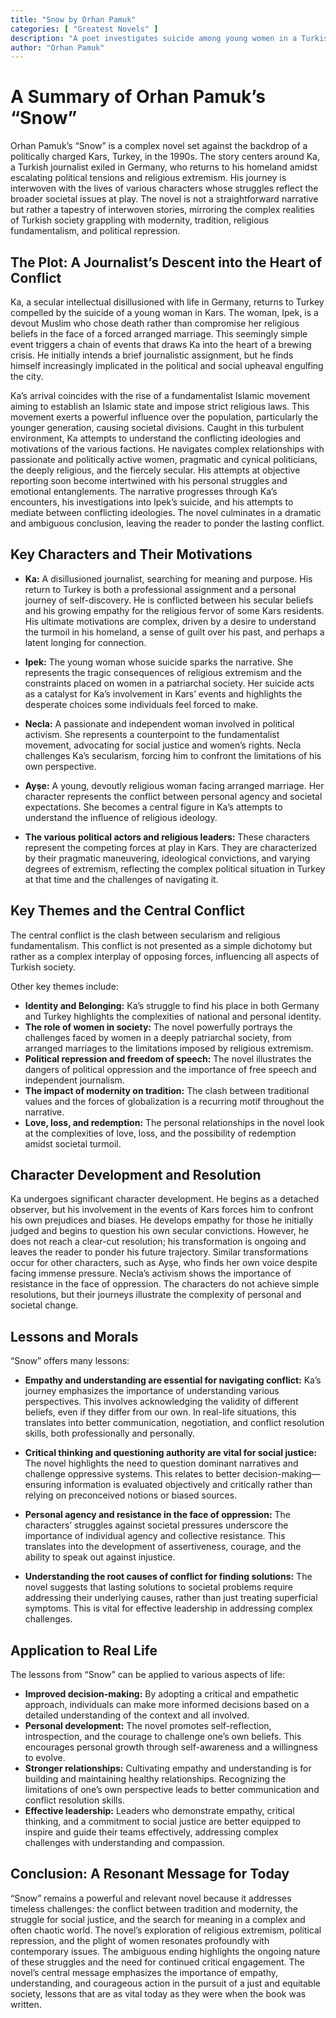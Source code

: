 ```yaml
---
title: "Snow by Orhan Pamuk"
categories: [ "Greatest Novels" ]
description: "A poet investigates suicide among young women in a Turkish town."
author: "Orhan Pamuk"
---
```

# A Summary of Orhan Pamuk's "Snow"

Orhan Pamuk's "Snow" is a complex novel set against the backdrop of a politically charged Kars, Turkey, in the 1990s.  The story centers around Ka, a Turkish journalist exiled in Germany, who returns to his homeland amidst escalating political tensions and religious extremism.  His journey is interwoven with the lives of various characters whose struggles reflect the broader societal issues at play. The novel is not a straightforward narrative but rather a tapestry of interwoven stories, mirroring the complex realities of Turkish society grappling with modernity, tradition, religious fundamentalism, and political repression.


## The Plot: A Journalist's Descent into the Heart of Conflict

Ka, a secular intellectual disillusioned with life in Germany, returns to Turkey compelled by the suicide of a young woman in Kars.  The woman, Ipek, is a devout Muslim who chose death rather than compromise her religious beliefs in the face of a forced arranged marriage. This seemingly simple event triggers a chain of events that draws Ka into the heart of a brewing crisis. He initially intends a brief journalistic assignment, but he finds himself increasingly implicated in the political and social upheaval engulfing the city.

Ka's arrival coincides with the rise of a fundamentalist Islamic movement aiming to establish an Islamic state and impose strict religious laws. This movement exerts a powerful influence over the population, particularly the younger generation, causing societal divisions. Caught in this turbulent environment, Ka attempts to understand the conflicting ideologies and motivations of the various factions. He navigates complex relationships with passionate and politically active women, pragmatic and cynical politicians, the deeply religious, and the fiercely secular. His attempts at objective reporting soon become intertwined with his personal struggles and emotional entanglements. The narrative progresses through Ka's encounters, his investigations into Ipek’s suicide, and his attempts to mediate between conflicting ideologies. The novel culminates in a dramatic and ambiguous conclusion, leaving the reader to ponder the lasting conflict.


## Key Characters and Their Motivations

* **Ka:** A disillusioned journalist, searching for meaning and purpose. His return to Turkey is both a professional assignment and a personal journey of self-discovery. He is conflicted between his secular beliefs and his growing empathy for the religious fervor of some Kars residents.  His ultimate motivations are complex, driven by a desire to understand the turmoil in his homeland, a sense of guilt over his past, and perhaps a latent longing for connection.

* **Ipek:** The young woman whose suicide sparks the narrative. She represents the tragic consequences of religious extremism and the constraints placed on women in a patriarchal society.  Her suicide acts as a catalyst for Ka's involvement in Kars' events and highlights the desperate choices some individuals feel forced to make.

* **Necla:** A passionate and independent woman involved in political activism. She represents a counterpoint to the fundamentalist movement, advocating for social justice and women's rights. Necla challenges Ka’s secularism, forcing him to confront the limitations of his own perspective.

* **Ayşe:** A young, devoutly religious woman facing arranged marriage.  Her character represents the conflict between personal agency and societal expectations.  She becomes a central figure in Ka's attempts to understand the influence of religious ideology.

* **The various political actors and religious leaders:** These characters represent the competing forces at play in Kars. They are characterized by their pragmatic maneuvering, ideological convictions, and varying degrees of extremism, reflecting the complex political situation in Turkey at that time and the challenges of navigating it.


## Key Themes and the Central Conflict

The central conflict is the clash between secularism and religious fundamentalism.  This conflict is not presented as a simple dichotomy but rather as a complex interplay of opposing forces, influencing all aspects of Turkish society.

Other key themes include:

* **Identity and Belonging:** Ka's struggle to find his place in both Germany and Turkey highlights the complexities of national and personal identity.
* **The role of women in society:** The novel powerfully portrays the challenges faced by women in a deeply patriarchal society, from arranged marriages to the limitations imposed by religious extremism.
* **Political repression and freedom of speech:** The novel illustrates the dangers of political oppression and the importance of free speech and independent journalism.
* **The impact of modernity on tradition:** The clash between traditional values and the forces of globalization is a recurring motif throughout the narrative.
* **Love, loss, and redemption:** The personal relationships in the novel look at the complexities of love, loss, and the possibility of redemption amidst societal turmoil.


## Character Development and Resolution

Ka undergoes significant character development. He begins as a detached observer, but his involvement in the events of Kars forces him to confront his own prejudices and biases. He develops empathy for those he initially judged and begins to question his own secular convictions.  However, he does not reach a clear-cut resolution; his transformation is ongoing and leaves the reader to ponder his future trajectory.  Similar transformations occur for other characters, such as Ayşe, who finds her own voice despite facing immense pressure.  Necla's activism shows the importance of resistance in the face of oppression.  The characters do not achieve simple resolutions, but their journeys illustrate the complexity of personal and societal change.


## Lessons and Morals

"Snow" offers many lessons:

* **Empathy and understanding are essential for navigating conflict:** Ka's journey emphasizes the importance of understanding various perspectives. This involves acknowledging the validity of different beliefs, even if they differ from our own.  In real-life situations, this translates into better communication, negotiation, and conflict resolution skills, both professionally and personally.

* **Critical thinking and questioning authority are vital for social justice:** The novel highlights the need to question dominant narratives and challenge oppressive systems. This relates to better decision-making—ensuring information is evaluated objectively and critically rather than relying on preconceived notions or biased sources.

* **Personal agency and resistance in the face of oppression:** The characters' struggles against societal pressures underscore the importance of individual agency and collective resistance. This translates into the development of assertiveness, courage, and the ability to speak out against injustice.

* **Understanding the root causes of conflict for finding solutions:** The novel suggests that lasting solutions to societal problems require addressing their underlying causes, rather than just treating superficial symptoms. This is vital for effective leadership in addressing complex challenges.


## Application to Real Life

The lessons from "Snow" can be applied to various aspects of life:

* **Improved decision-making:** By adopting a critical and empathetic approach, individuals can make more informed decisions based on a detailed understanding of the context and all involved.
* **Personal development:**  The novel promotes self-reflection, introspection, and the courage to challenge one's own beliefs. This encourages personal growth through self-awareness and a willingness to evolve.
* **Stronger relationships:** Cultivating empathy and understanding is for building and maintaining healthy relationships. Recognizing the limitations of one's own perspective leads to better communication and conflict resolution skills.
* **Effective leadership:** Leaders who demonstrate empathy, critical thinking, and a commitment to social justice are better equipped to inspire and guide their teams effectively, addressing complex challenges with understanding and compassion.


## Conclusion: A Resonant Message for Today

"Snow" remains a powerful and relevant novel because it addresses timeless challenges: the conflict between tradition and modernity, the struggle for social justice, and the search for meaning in a complex and often chaotic world.  The novel's exploration of religious extremism, political repression, and the plight of women resonates profoundly with contemporary issues.  The ambiguous ending highlights the ongoing nature of these struggles and the need for continued critical engagement.  The novel's central message emphasizes the importance of empathy, understanding, and courageous action in the pursuit of a just and equitable society, lessons that are as vital today as they were when the book was written.

